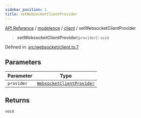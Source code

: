 ```yaml
---
sidebar_position: 1
title: setWebsocketClientProvider
---
```


[API Reference](/api-reference/modelence/client/functions/../../../index) / [modelence](/api-reference/modelence/client/functions/../../index) / [client](/api-reference/modelence/client/functions/../index) / setWebsocketClientProvider

> **setWebsocketClientProvider**(`provider`): `void`

Defined in: [src/websocket/client.ts:7](https://github.com/modelence/modelence/blob/9e0957d9bf7628268c013ac4006f1ad6096028c9/packages/modelence/src/websocket/client.ts#L7)

## Parameters

| Parameter | Type |
| ------ | ------ |
| `provider` | [`WebsocketClientProvider`](/api-reference/modelence/client/functions/../../index/interfaces/WebsocketClientProvider) |

## Returns

`void`
